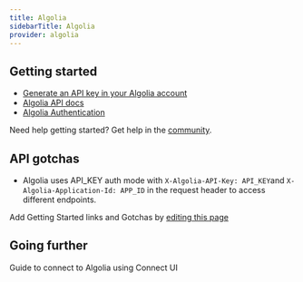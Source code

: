 ```yaml
---
title: Algolia
sidebarTitle: Algolia
provider: algolia
---
```



<Overview />
<PreBuiltTooling provider={providers[pageMetadata.provider]} />
<PreBuiltUseCases />


## Getting started

-   [Generate an API key in your Algolia account](https://www.algolia.com/doc/guides/security/api-keys/#create-and-manage-your-api-keys)
-   [Algolia API docs](https://www.algolia.com/doc/rest-api/search)
-   [Algolia Authentication](https://www.algolia.com/doc/rest-api/search/#authentication)

<Tip>Need help getting started? Get help in the [community](https://nango.dev/slack).</Tip>

## API gotchas

- Algolia uses API_KEY auth mode with `X-Algolia-API-Key: API_KEY`and `X-Algolia-Application-Id: APP_ID` in the request header to access different endpoints.

<Note>Add Getting Started links and Gotchas by [editing this page](https://github.com/nangohq/nango/tree/master/docs-v2/integrations/all/algolia.mdx)</Note>


## Going further

<Card title="Connect to Algolia" icon="link" href="/integrations/all/algolia/connect" horizontal>
  Guide to connect to Algolia using Connect UI
</Card>

